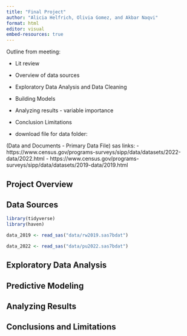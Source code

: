 ```yaml
---
title: "Final Project"
author: "Alicia Helfrich, Olivia Gomez, and Akbar Naqvi"
format: html
editor: visual
embed-resources: true
---
```


Outline from meeting:

-   Lit review

-   Overview of data sources

-   Exploratory Data Analysis and Data Cleaning

-   Building Models

-   Analyzing results - variable importance

-   Conclusion Limitations

- download file for data folder: 

(Data and Documents - Primary Data File) sas links: 
 -    https://www.census.gov/programs-surveys/sipp/data/datasets/2022-data/2022.html
 -    https://www.census.gov/programs-surveys/sipp/data/datasets/2019-data/2019.html
 

## Project Overview

## Data Sources
```r

library(tidyverse)
library(haven)

```


```r

data_2019 <- read_sas("data/rw2019.sas7bdat")

data_2022 <- read_sas("data/pu2022.sas7bdat")

```

## Exploratory Data Analysis

## Predictive Modeling

## Analyzing Results

## Conclusions and Limitations
